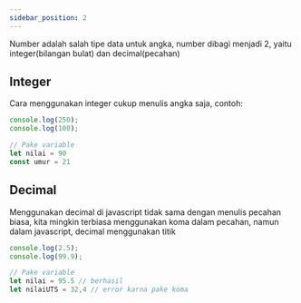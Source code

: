 ```yaml
---
sidebar_position: 2
---
```


Number adalah salah tipe data untuk angka, number dibagi menjadi 2, yaitu integer(bilangan bulat) dan decimal(pecahan)

## Integer

Cara menggunakan integer cukup menulis angka saja, contoh:

```js
console.log(250);
console.log(100);

// Pake variable
let nilai = 90
const umur = 21
```

## Decimal 

Menggunakan decimal di javascript tidak sama dengan menulis pecahan biasa, kita mingkin terbiasa menggunakan koma dalam pecahan, namun dalam javascript, decimal menggunakan titik

```js
console.log(2.5);
console.log(99.9);

// Pake variable
let nilai = 95.5 // berhasil
let nilaiUTS = 32,4 // error karna pake koma
```